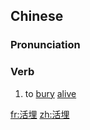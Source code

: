 ==Chinese==
{{zh-forms}}

===Pronunciation===
{{zh-pron
|m=huómái
|c=wut6 maai4
|mn=oa̍h-tâi
|cat=v
}}

===Verb===
{{zh-verb}}

# to [[bury]] [[alive]]

[[fr:活埋]]
[[zh:活埋]]